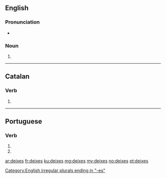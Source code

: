 ==English==

===Pronunciation===
* {{a|UK}} {{IPA|/ˈdaɪksiːz/}}

===Noun===
{{head|en|plural}} {{p}}

# {{plural of|deixis|lang=en|nocat=1}}

[[Category:English irregular plurals ending in "-es"]]

----

==Catalan==

===Verb===
{{head|ca|verb form}}

# {{ca-verb form of|p=2|n=sg|t=pres|m=ind|deixar}}

----

==Portuguese==

===Verb===
{{pt-verb-form}}

# {{pt-verb form of|deixar|ar|subjunctive|present|singular|second}}
# {{pt-verb form of|deixar|ar|imperative|negative|singular|second}}

[[ar:deixes]]
[[fr:deixes]]
[[ku:deixes]]
[[mg:deixes]]
[[my:deixes]]
[[no:deixes]]
[[pt:deixes]]
